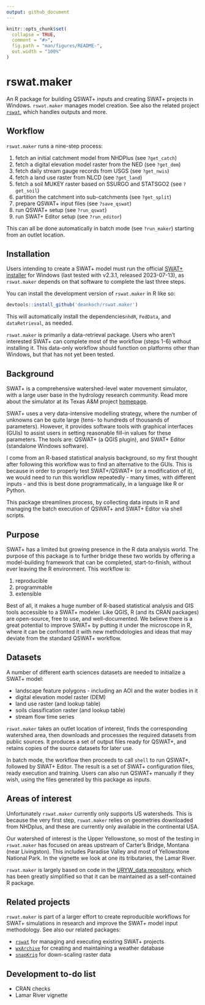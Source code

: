 ```yaml
---
output: github_document
---
```


<!-- README.md is generated from README.Rmd. Please edit that file -->

```r
knitr::opts_chunk$set(
  collapse = TRUE,
  comment = "#>",
  fig.path = "man/figures/README-",
  out.width = "100%"
)
```

# rswat.maker

An R package for building QSWAT+ inputs and creating SWAT+ projects in Windows. `rswat.maker` manages model creation. See also the related project [`rswat`](https://github.com/deankoch/rswat), which handles outputs and more.

<!-- badges: start -->
<!-- badges: end -->

## Workflow

`rswat.maker` runs a nine-step process:

1. fetch an initial catchment model from NHDPlus (see `?get_catch`)
2. fetch a digital elevation model raster from the NED (see `?get_dem`)
3. fetch daily stream gauge records from USGS (see `?get_nwis`)
4. fetch a land use raster from NLCD (see `?get_land`)
5. fetch a soil MUKEY raster based on SSURGO and STATSGO2 (see `?get_soil`)
6. partition the catchment into sub-catchments (see `?get_split`)
7. prepare QSWAT+ input files (see `?save_qswat`)
8. run QSWAT+ setup (see `?run_qswat`)
9. run SWAT+ Editor setup (see `?run_editor`)

This can all be done automatically in batch mode (see `?run_maker`) starting from an outlet location.

## Installation

Users intending to create a SWAT+ model must run the official
[SWAT+ installer](https://swat.tamu.edu/software/plus/) for Windows
(last tested with v2.3.1, released 2023-07-13), as `rswat.maker`
depends on that software to complete the last three steps.

You can install the development version of `rswat.maker` in R like so:

``` r
devtools::install_github('deankoch/rswat.maker')
```

This will automatically install the dependencies`nhdR`, `FedData`, and `dataRetrieval`, as needed.

`rswat.maker` is primarily a data-retrieval package. Users who aren't interested SWAT+
can complete most of the workflow (steps 1-6) without installing it. This data-only workflow should function on platforms other than Windows, but that has not yet been tested.



## Background

SWAT+ is a comprehensive watershed-level water movement simulator, with a large user base in
the hydrology research community. Read more about the simulator at its Texas A&M project
[homepage](https://swat.tamu.edu/software/plus/).

SWAT+ uses a very data-intensive modelling strategy, where
the number of unknowns can be quite large (tens- to hundreds of thousands of parameters). 
However, it provides software tools with graphical interfaces (GUIs) to assist users
in setting reasonable fill-in values for these parameters. The tools are: QSWAT+ (a QGIS
plugin), and SWAT+ Editor (standalone Windows software).

I come from an R-based statistical analysis background, so my first thought after following
this workflow was to find an alternative to the GUIs. This is because in order to properly
test SWAT+/QSWAT+ (or a modification of it), we would need to run this workflow repeatedly -
many times, with different inputs - and this is best done programmatically, in a language
like R or Python.

This package streamlines process, by collecting data inputs in R and managing the batch
execution of QSWAT+ and SWAT+ Editor via shell scripts.


## Purpose

SWAT+ has a limited but growing presence in the R data analysis world. The purpose of
this package is to further bridge these two worlds by offering a model-building framework
that can be completed, start-to-finish, without ever leaving the R environment. This workflow is:

1. reproducible
2. programmable
3. extensible

Best of all, it makes a huge number of R-based statistical analysis and GIS tools
accessible to a SWAT+ modeler. Like QGIS, R (and its CRAN packages) are open-source, free
to use, and well-documented. We believe there is a great potential to improve SWAT+ by putting
it under the microscope in R, where it can be confronted it with new methodologies and ideas 
that may deviate from the standard QSWAT+ workflow.


## Datasets

A number of different earth sciences datasets are needed to initialize a SWAT+ model:

* landscape feature polygons - including an AOI and the water bodies in it
* digital elevation model raster (DEM)
* land use raster (and lookup table)
* soils classification raster (and lookup table)
* stream flow time series

`rswat.maker` takes an outlet location of interest, finds the corresponding
watershed area, then downloads and processes the required datasets from public sources.
It produces a set of output files ready for QSWAT+, and retains copies of the source
datasets for later use. 

In batch mode, the workflow then proceeds to call `shell` to run QSWAT+, followed by
SWAT+ Editor. The result is a set of SWAT+ configuration files, ready execution and training. 
Users can also run QSWAT+ manually if they wish, using the files generated by this package
as inputs.


## Areas of interest

Unfortunately `rswat.maker` currently only supports US watersheds. This is because the very
first step, `rswat.maker` relies on geometries downloaded from NHDplus, and these are
currently only available in the continental USA.  

Our watershed of interest is the Upper Yellowstone, so most of the testing in `rswat.maker`
has focused on areas upstream of Carter's Bridge, Montana (near Livingston). This includes
Paradise Valley and most of Yellowstone National Park. In the vignette we look at one its
tributaries, the Lamar River.

`rswat.maker` is largely based on code in the [URYW_data repository](https://github.com/deankoch/UYRW_data), which has been greatly simplified
so that it can be maintained as a self-contained R package. 


## Related projects

`rswat.maker` is part of a larger effort to create reproducible workflows for SWAT+ simulations
in research and improve the SWAT+ model input methodology. See also our related packages: 

* [`rswat`](https://github.com/deankoch/rswat) for managing and executing existing SWAT+ projects
* [`wxArchive`](https://github.com/deankoch/wxArchive) for creating and maintaining a weather database
* [`snapKrig`](https://github.com/deankoch/snapKrig) for down-scaling raster data


## Development to-do list

* CRAN checks
* Lamar River vignette


